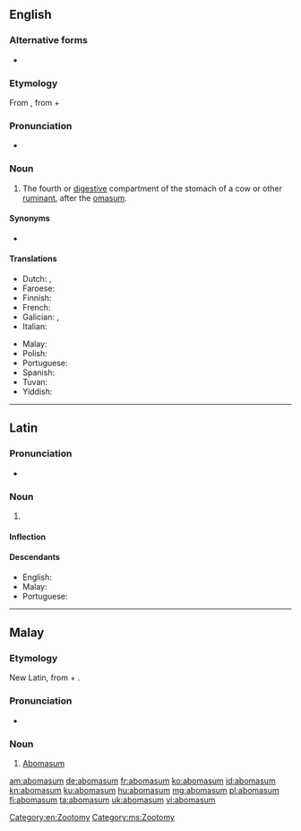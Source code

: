 ==English==

===Alternative forms===
* {{l|en|abomasus}}

===Etymology===
From {{etyl|NL.|en}}, from {{etyl|la|en}} {{m|la|ab||away from}} + {{m|la|omāsum||tripe of a bullock}}

===Pronunciation===
* {{a|US}} {{IPA|/ˌæb.oʊˈmeɪ.səm/|lang=en}}

===Noun===
{{en-noun|abomasa}}

# {{lb|en|anatomy}} The fourth or [[digestive]] compartment of the stomach of a cow or other [[ruminant]], after the [[omasum]].

====Synonyms====
* {{l|en|rennet stomach}}

====Translations====
{{trans-top|fourth or digestive stomach of a ruminant}}
* Dutch: {{t|nl|leb|f}}, {{t+|nl|lebmaag|f}}
* Faroese: {{t|fo|vinstur|f}}
* Finnish: {{t+|fi|juoksutusmaha}}
* French: {{t+|fr|caillette|f}}
* Galician: {{t+|gl|abomaso|m}}, {{t+|gl|calleira|f}}
* Italian: {{t+|it|abomaso|m}}
{{trans-mid}}
* Malay: {{t|ms|abomasum}}
* Polish: {{t+|pl|trawieniec|m-in}}
* Portuguese: {{t+|pt|abomaso}}
* Spanish: {{t+|es|abomaso|m}}
* Tuvan: {{t|tyv|борбуяк}}
* Yiddish: {{t|yi|קיטניצע|f}}
{{trans-bottom}}

[[Category:en:Zootomy]]

----

==Latin==

===Pronunciation===
* {{la-IPA|abomāsum}}

===Noun===
{{la-noun|new=1|abomāsum|abomāsī|n|second}}

# {{l|en|abomasum}}

====Inflection====
{{la-decl-2nd-N|abomās}}

====Descendants====
* English: {{l|en|abomasum}}
* Malay: {{l|ms|abomasum}}
* Portuguese: {{l|pt|abomaso}}

----

==Malay==

===Etymology===
New Latin, from {{etyl|la|ms}} {{m|la|ab||away from}} + {{m|la|omāsum||tripe of a bullock}}.

===Pronunciation===
* {{IPA|/abomasum/|lang=ms}}

===Noun===
{{ms-noun|j=ابوماسوم}}

# {{lb|ms|anatomy}} [[abomasum#English|Abomasum]] {{gloss|fourth or digestive stomach of a ruminant}}

[[Category:ms:Zootomy]]

[[am:abomasum]]
[[de:abomasum]]
[[fr:abomasum]]
[[ko:abomasum]]
[[id:abomasum]]
[[kn:abomasum]]
[[ku:abomasum]]
[[hu:abomasum]]
[[mg:abomasum]]
[[pl:abomasum]]
[[fi:abomasum]]
[[ta:abomasum]]
[[uk:abomasum]]
[[vi:abomasum]]
